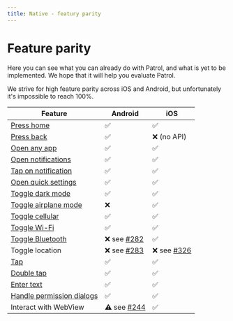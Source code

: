 ```yaml
---
title: Native - featury parity
---
```


# Feature parity

Here you can see what you can already do with Patrol, and what is yet to be
implemented. We hope that it will help you evaluate Patrol.

We strive for high feature parity across iOS and Android, but unfortunately it's
impossible to reach 100%.

| **Feature**                 | **Android**   | **iOS**       |
| --------------------------- | ------------- | ------------- |
| [Press home]                | ✅            | ✅            |
| [Press back]                | ✅            | ❌ (no API)   |
| [Open any app]              | ✅            | ✅            |
| [Open notifications]        | ✅            | ✅            |
| [Tap on notification]       | ✅            | ✅            |
| [Open quick settings]       | ✅            | ✅            |
| [Toggle dark mode]          | ✅            | ✅            |
| [Toggle airplane mode]      | ❌            | ✅            |
| [Toggle cellular]           | ✅            | ✅            |
| [Toggle Wi-Fi]              | ✅            | ✅            |
| [Toggle Bluetooth]          | ❌ see [#282] | ✅            |
| Toggle location             | ❌ see [#283] | ❌ see [#326] |
| [Tap]                       | ✅            | ✅            |
| [Double tap]                | ✅            | ✅            |
| [Enter text]                | ✅            | ✅            |
| [Handle permission dialogs] | ✅            | ✅            |
| Interact with WebView       | ⚠️ see [#244] | ✅            |

[#244]: https://github.com/leancodepl/patrol/issues/244
[#282]: https://github.com/leancodepl/patrol/issues/282
[#283]: https://github.com/leancodepl/patrol/issues/283
[#326]: https://github.com/leancodepl/patrol/issues/326
[press home]: https://pub.dev/documentation/patrol/latest/patrol/NativeAutomator/pressHome.html
[press back]: https://pub.dev/documentation/patrol/latest/patrol/NativeAutomator/pressBack.html
[open any app]: https://pub.dev/documentation/patrol/latest/patrol/NativeAutomator/openApp.html
[open notifications]: https://pub.dev/documentation/patrol/latest/patrol/NativeAutomator/openNotifications.html
[tap on notification]: https://pub.dev/documentation/patrol/latest/patrol/NativeAutomator/tapOnNotificationBySelector.html
[open quick settings]: https://pub.dev/documentation/patrol/latest/patrol/NativeAutomator/openQuickSettings.html
[toggle dark mode]: https://pub.dev/documentation/patrol/latest/patrol/NativeAutomator/enableDarkMode.html
[toggle airplane mode]: https://pub.dev/documentation/patrol/latest/patrol/NativeAutomator/enableAirplaneMode.html
[toggle cellular]: https://pub.dev/documentation/patrol/latest/patrol/NativeAutomator/enableCellular.html
[toggle wi-fi]: https://pub.dev/documentation/patrol/latest/patrol/NativeAutomator/enableWifi.html
[toggle bluetooth]: https://pub.dev/documentation/patrol/latest/patrol/NativeAutomator/enableBluetooth.html
[tap]: https://pub.dev/documentation/patrol/latest/patrol/NativeAutomator/tap.html
[double tap]: https://pub.dev/documentation/patrol/latest/patrol/NativeAutomator/doubleTap.html
[enter text]: https://pub.dev/documentation/patrol/latest/patrol/NativeAutomator/enterText.html
[handle permission dialogs]: https://pub.dev/documentation/patrol/latest/patrol/NativeAutomator/grantPermissionWhenInUse.html
